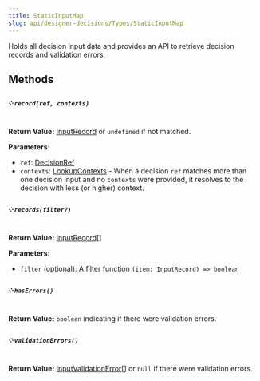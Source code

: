 ```yaml
---
title: StaticInputMap
slug: api/designer-decisions/Types/StaticInputMap
---
```


Holds all decision input data and provides an API to retrieve decision records
and validation errors.

## Methods

##### ༶ `record(ref, contexts)`

**Return Value:** [InputRecord](/api/designer-decisions/Types/InputRecord)
or `undefined` if not matched.

**Parameters:**

-   `ref`: [DecisionRef](/api/designer-decisions/Types/DecisionRef)
-   `contexts`: [LookupContexts](/api/designer-decisions/Types/LookupContexts) -
    When a decision `ref` matches more than one decision input and no `contexts`
    were provided, it resolves to the decision with less (or higher) context.

##### ༶ `records(filter?)`

**Return Value:** [InputRecord](/api/designer-decisions/Types/InputRecord)[]

**Parameters:**

-   `filter` (optional): A filter function `(item: InputRecord) => boolean`

##### ༶ `hasErrors()`

**Return Value:** `boolean` indicating if there were validation errors.

##### ༶ `validationErrors()`

**Return Value:**
[InputValidationError](/api/designer-decisions/Types/InputValidationError)[]
or `null` if there were validation errors.
